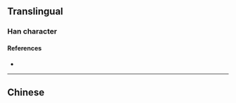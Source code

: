 {{also|嗆}}
{{character info/new}}
==Translingual==

===Han character===
{{Han char|rn=30|rad=口|as=04|sn=7|four=|canj=ROSU|ids=⿰口仓}}

====References====
* {{Han ref|kx=0181.191|hdz=10592.060|uh=545B|ud=21595}}

----

==Chinese==
{{zh-see|嗆}}